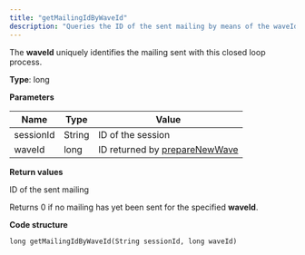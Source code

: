 ```yaml
---
title: "getMailingIdByWaveId"
description: "Queries the ID of the sent mailing by means of the waveId in Optimizely Campaign."
---
```


The **waveId** uniquely identifies the mailing sent with this closed loop process.

**Type**: long

**Parameters**

| Name      | Type   | Value                                                                     |
| --------- | ------ | ------------------------------------------------------------------------- |
| sessionId | String | ID of the session                                                         |
| waveId    | long   | ID returned by [prepareNewWave](/optimizely-campaign/docs/preparenewwave) |

**Return values**

ID of the sent mailing

Returns 0 if no mailing has yet been sent for the specified **waveId**.

**Code structure**

`long getMailingIdByWaveId(String sessionId, long waveId)
`